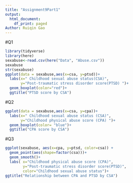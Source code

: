 ```yaml
---
title: "Assignment9Part1"
output:
  html_document:
    df_print: paged
Author: Ruiqin Gao
---
```

#Q1
```r
library(tidyverse)
library(here)
sexabuse<-read.csv(here("Data", "Abuse.csv"))
sexabuse
str(sexabuse)
ggplot(data = sexabuse,aes(x=csa, y=ptsd))+
  labs(x=" Childhood sexual abuse status(CSA)",
       y="Post-traumatic stress disorder score(PTSD) ")+
  geom_boxplot(color="red")+
  ggtitle("PTSD score by CSA")
```
#Q2
```r
ggplot(data = sexabuse,aes(x=csa, y=cpa))+
  labs(x=" Childhood sexual abuse status (CSA)",
       y="Childhood physical abuse score (CPA) ")+
  geom_boxplot(color= "blue")+
  ggtitle("CPA score by CSA")
```

#Q3
```r
ggplot(sexabuse, aes(x=cpa, y=ptsd, color=csa)) +
  geom_point(aes(shape=factor(csa)))+
  geom_smooth()+
  labs( x="Childhood physical abuse score (CPA)",
        y="Post-traumatic stress disorder score(PTSD)",
        color="Childhood sexual abuse status")+
ggtitle("Relationship between CPA and PTSD by CSA") 
```

